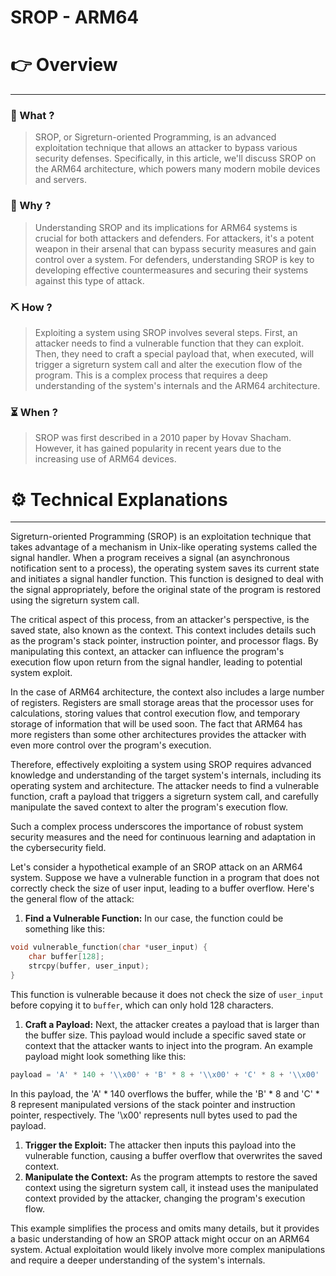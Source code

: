 # SROP - ARM64


# 👉 Overview

---

### 👀 What ?

> SROP, or Sigreturn-oriented Programming, is an advanced exploitation technique that allows an attacker to bypass various security defenses. Specifically, in this article, we'll discuss SROP on the ARM64 architecture, which powers many modern mobile devices and servers.
> 

### 🧐 Why ?

> Understanding SROP and its implications for ARM64 systems is crucial for both attackers and defenders. For attackers, it's a potent weapon in their arsenal that can bypass security measures and gain control over a system. For defenders, understanding SROP is key to developing effective countermeasures and securing their systems against this type of attack.
> 

### ⛏️ How ?

> Exploiting a system using SROP involves several steps. First, an attacker needs to find a vulnerable function that they can exploit. Then, they need to craft a special payload that, when executed, will trigger a sigreturn system call and alter the execution flow of the program. This is a complex process that requires a deep understanding of the system's internals and the ARM64 architecture.
> 

### ⏳ When ?

> SROP was first described in a 2010 paper by Hovav Shacham. However, it has gained popularity in recent years due to the increasing use of ARM64 devices.
> 

# ⚙️ Technical Explanations

---

Sigreturn-oriented Programming (SROP) is an exploitation technique that takes advantage of a mechanism in Unix-like operating systems called the signal handler. When a program receives a signal (an asynchronous notification sent to a process), the operating system saves its current state and initiates a signal handler function. This function is designed to deal with the signal appropriately, before the original state of the program is restored using the sigreturn system call.

The critical aspect of this process, from an attacker's perspective, is the saved state, also known as the context. This context includes details such as the program's stack pointer, instruction pointer, and processor flags. By manipulating this context, an attacker can influence the program's execution flow upon return from the signal handler, leading to potential system exploit.

In the case of ARM64 architecture, the context also includes a large number of registers. Registers are small storage areas that the processor uses for calculations, storing values that control execution flow, and temporary storage of information that will be used soon. The fact that ARM64 has more registers than some other architectures provides the attacker with even more control over the program's execution.

Therefore, effectively exploiting a system using SROP requires advanced knowledge and understanding of the target system's internals, including its operating system and architecture. The attacker needs to find a vulnerable function, craft a payload that triggers a sigreturn system call, and carefully manipulate the saved context to alter the program's execution flow.

Such a complex process underscores the importance of robust system security measures and the need for continuous learning and adaptation in the cybersecurity field.

Let's consider a hypothetical example of an SROP attack on an ARM64 system. Suppose we have a vulnerable function in a program that does not correctly check the size of user input, leading to a buffer overflow. Here's the general flow of the attack:

1. **Find a Vulnerable Function:** In our case, the function could be something like this:

```c
void vulnerable_function(char *user_input) {
    char buffer[128];
    strcpy(buffer, user_input);
}

```

This function is vulnerable because it does not check the size of `user_input` before copying it to `buffer`, which can only hold 128 characters.

1. **Craft a Payload:** Next, the attacker creates a payload that is larger than the buffer size. This payload would include a specific saved state or context that the attacker wants to inject into the program. An example payload might look something like this:

```python
payload = 'A' * 140 + '\\x00' + 'B' * 8 + '\\x00' + 'C' * 8 + '\\x00'

```

In this payload, the 'A' * 140 overflows the buffer, while the 'B' * 8 and 'C' * 8 represent manipulated versions of the stack pointer and instruction pointer, respectively. The '\x00' represents null bytes used to pad the payload.

1. **Trigger the Exploit:** The attacker then inputs this payload into the vulnerable function, causing a buffer overflow that overwrites the saved context.
2. **Manipulate the Context:** As the program attempts to restore the saved context using the sigreturn system call, it instead uses the manipulated context provided by the attacker, changing the program's execution flow.

This example simplifies the process and omits many details, but it provides a basic understanding of how an SROP attack might occur on an ARM64 system. Actual exploitation would likely involve more complex manipulations and require a deeper understanding of the system's internals.
